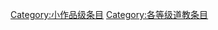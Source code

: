 {{catmore1|[[Wikipedia:道教专题|Wikipedia:道教专题]]}}
{{Articles by Quality|topic=道教|project=道教|format=TOC}}
{{emptycat}}

[[Category:小作品级条目|Category:小作品级条目]]
[[Category:各等级道教条目|Category:各等级道教条目]]
